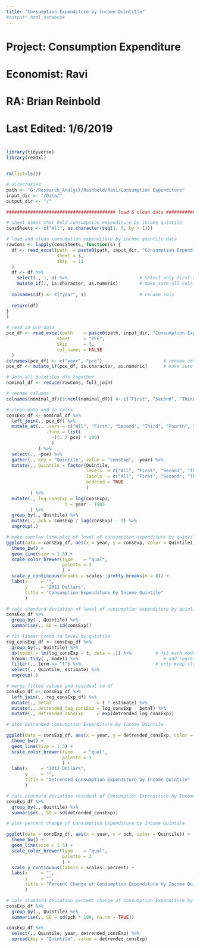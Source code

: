 ```yaml
---
title: "Consumption Expenditure by Income Quintitle"
#output: html_notebook
---
```


#############################################################################################
# Project: Consumption Expenditure
# Economist: Ravi
# RA: Brian Reinbold
# Last Edited: 1/6/2019
#

#############################################################################################

```r
library(tidyverse)
library(readxl)


rm(list=ls())

# directories
path <- "G:/Research_Analyst/Reinbold/Ravi/Consumption Expenditure"
input_dir <- "/Data/"
output_dir <- "/"

```


```r

######################################### load & clean data ######################################### 

# sheet names that hold consumption expenditure by income quintile
consSheets <- c("All", as.character(seq(1, 5, by = 1)))

# load and clean consumption expenditure by income quintile data
rawCons <- lapply(consSheets, function(s) {
  df <- read_excel(path  = paste0(path, input_dir, "Consumption Expenditure by Income Quintile.xlsx"), 
                   sheet = s,
                   skip  = 11
  )
  df <- df %>%
    select(., 1, 4) %>%                           # select only first and fourth column
    mutate_if(., is.character, as.numeric)        # make sure all cols are numeric
  
  colnames(df) <- c("year", s)                    # rename cols
  
  return(df)
}
)

# read in pce data
pce_df <- read_excel(path    = paste0(path, input_dir, "Consumption Expenditure by Income Quintile.xlsx"), 
                   sheet     = "PCE",
                   skip      = 3,
                   col_names = FALSE
  )
colnames(pce_df) <- c("year", "pce")                       # rename cols
pce_df <- mutate_if(pce_df, is.character, as.numeric)      # make sure all cols are numeric


```

```r
# Join all quintiles dfs together
nominal_df <- reduce(rawCons, full_join)

# rename columns
colnames(nominal_df)[3:ncol(nominal_df)] <- c("First", "Second", "Third", "Fourth", "Fifth")

# clean data and do calcs
consExp_df <- nominal_df %>%
  left_join(., pce_df) %>%                                                        # merge pce index
  mutate_at(., .vars = c("All", "First", "Second", "Third", "Fourth", "Fifth"),   # make real
               .funs = list(
                 ~((. / pce) * 100)
                 )
            ) %>%
  select(., -pce) %>%                                                             # drop pce col
  gather(., key = "Quintile", value = "consExp", -year) %>%                       # make long by quintile
  mutate(., Quintile = factor(Quintile,                                           # make quintile into an ordered factor 
                              levels  = c("All", "First", "Second", "Third", "Fourth", "Fifth"),
                              labels  = c("All", "First", "Second", "Third", "Fourth", "Fifth"),
                              ordered = TRUE
                              )
         ) %>%
  mutate(., log_consExp = log(consExp),
                      t = year - 1983
         ) %>%
  group_by(., Quintile) %>% 
  mutate(., pch = consExp / lag(consExp) - 1) %>%                                 # calc y/y percent change by quintile
  ungroup(.) 

```
```r
# make overlay line plot of level of consumption expenditure by quintile
ggplot(data = consExp_df, aes(x = year, y = consExp, color = Quintile)) +
  theme_bw() +
  geom_line(size = 1.5) +
  scale_color_brewer(type    = "qual",
                     palette = 3
                     ) +
  scale_y_continuous(breaks = scales::pretty_breaks(n = 8)) +
  labs(x     = "",
       y     = "2012 Dollars",
       title = "Consumption Expenditure by Income Quintile"
       )
```

```r
# calc standard deviation of level of consumption expenditure by quintile
consExp_df %>%
  group_by(., Quintile) %>%
  summarise(., SD = sd(consExp))
```




```r
# fit linear trend to level by quintile
reg_consExp_df <- consExp_df %>%
  group_by(., Quintile) %>% 
  do(model = lm(log_consExp ~ t, data = .)) %>%         # fit each model
  broom::tidy(., model) %>%                                # add regression results to df
  filter(., term == "t") %>%                            # only keep slope parameter
  select(., Quintile, estimate) %>%
  ungroup(.)

# merge fitted values and residual to df  
consExp_df <- consExp_df %>%
  left_join(., reg_consExp_df) %>%
  mutate(., betaT                 = t * estimate) %>%
  mutate(., detrended_log_consExp = log_consExp - betaT) %>%
  mutate(., detrended_consExp     = exp(detrended_log_consExp))
```



```r
# plot Detrended Consumption Expenditure by Income Quintile

ggplot(data = consExp_df, aes(x = year, y = detrended_consExp, color = Quintile)) +
  theme_bw() +
  geom_line(size = 1.5) +
  scale_color_brewer(type    = "qual",
                     palette = 3
                     ) +
  labs(x     = "2012 Dollars",
       y     = "",
       title = "Detrended Consumption Expenditure by Income Quintile"
       )


```

```r
# calc standard deviation residual of Consumption Expenditure by Income Quintile
consExp_df %>%
  group_by(., Quintile) %>%
  summarise(., SD = sd(detrended_consExp))
```


```r
# plot percent change of Consumption Expenditure by Income Quintile

ggplot(data = consExp_df, aes(x = year, y = pch, color = Quintile)) +
  theme_bw() +
  geom_line(size = 1.5) +
  scale_color_brewer(type    = "qual",
                     palette = 3
                     ) +
  scale_y_continuous(labels = scales::percent) +
  labs(x     = "",
       y     = "",
       title = "Percent Change of Consumption Expenditure by Income Quintile"
       )


```


```r
# calc standard deviation percent change of Consumption Expenditure by Income Quintile
consExp_df %>%
  group_by(., Quintile) %>%
  summarise(., SD = sd(pch * 100, na.rm = TRUE))
```


```r
consExp_df %>%
  select(., Quintile, year, detrended_consExp) %>%
  spread(key = "Quintile", value = detrended_consExp)
```
















